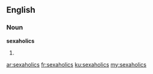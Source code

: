 ==English==

===Noun===
'''sexaholics'''

# {{plural of|sexaholic}}

[[ar:sexaholics]]
[[fr:sexaholics]]
[[ku:sexaholics]]
[[my:sexaholics]]